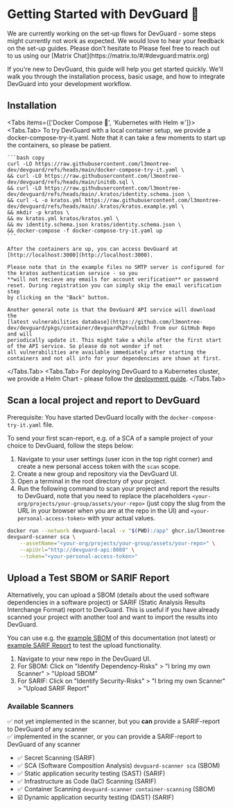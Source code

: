 
# Getting Started with DevGuard 🚀

<Callout type="warning" emoji="⚠️">
  We are currently working on the set-up flows for DevGuard - some steps might currently not work as expected.
  We would love to hear your feedback on the set-up guides. Please don't hesitate to
  Please feel free to reach out to us using our [Matrix Chat](https://matrix.to/#/#devguard:matrix.org)
</Callout>

If you're new to DevGuard, this guide will help you get started quickly. We'll walk you
through the installation process, basic usage, and how to integrate DevGuard into your
development workflow.

## Installation


<Tabs items={['Docker Compose 🐳', 'Kubernetes with Helm ⎈']}>
  <Tabs.Tab>
    To try DevGuard with a local container setup, we provide a docker-compose-try-it.yaml. Note that it can take 
    a few moments to start up the containers, so please be patient.

    ```bash copy
    curl -LO https://raw.githubusercontent.com/l3montree-dev/devguard/refs/heads/main/docker-compose-try-it.yaml \
    && curl -LO https://raw.githubusercontent.com/l3montree-dev/devguard/refs/heads/main/initdb.sql \
    && curl -LO https://raw.githubusercontent.com/l3montree-dev/devguard/refs/heads/main/.kratos/identity.schema.json \
    && curl -L -o kratos.yml https://raw.githubusercontent.com/l3montree-dev/devguard/refs/heads/main/.kratos/kratos.example.yml \
    && mkdir -p kratos \
    && mv kratos.yml kratos/kratos.yml \
    && mv identity.schema.json kratos/identity.schema.json \
    && docker-compose -f docker-compose-try-it.yaml up
    ```

    After the containers are up, you can access DevGuard at [http://localhost:3000](http://localhost:3000).

    Please note that in the example files no SMTP server is configured for the kratos authentication service - so you
    **will not recieve any emails for account verification** or password reset. During registration you can simply skip the email verification step
    by clicking on the "Back" button.

    Another general note is that the DevGuard API service will download the
    [latest vulnerabilities database](https://github.com/l3montree-dev/devguard/pkgs/container/devguard%2Fvulndb) from our GitHub Repo and will
    periodically update it. This might take a while after the first start of the API service. So please do not wonder if not
    all vulnerabilities are available immediately after starting the containers and not all info for your dependencies are shown at first.

  </Tabs.Tab>
  <Tabs.Tab>
    For deploying DevGuard to a Kubernetes cluster, we provide a Helm Chart -
    please follow the [deployment guide](/getting-started/self-hosting-devguard/kubernetes).
  </Tabs.Tab>
</Tabs>

## Scan a local project and report to DevGuard

Prerequisite: You have started DevGuard locally with the `docker-compose-try-it.yaml` file.

To send your first scan-report, e.g. of a SCA of a sample project of your choice to DevGuard,
follow the steps below: 

1. Navigate to your user settings (user icon in the top right corner) and create a new personal access token with the `scan` scope.
2. Create a new group and repository via the DevGuard UI.
3. Open a terminal in the root directory of your project.
4. Run the following command to scan your project and report the results to DevGuard,
   note that you need to replace the placeholders `<your-org/projects/your-group/assets/your-repo>` (just copy the slug from the URL in your browser when you are at the repo in the UI)
   and `<your-personal-access-token>` with your actual values.

```bash copy
docker run --network devguard-local -v "$(PWD):/app" ghcr.io/l3montree-dev/devguard-scanner:main-latest \
devguard-scanner sca \
    --assetName="<your-org/projects/your-group/assets/your-repo>" \
    --apiUrl="http://devguard-api:8080" \
    --token="<your-personal-access-token>"
```
## Upload a Test SBOM or SARIF Report

Alternatively, you can upload a SBOM (details about the used software dependencies in a software project) or SARIF (Static Analysis Results Interchange Format) report to DevGuard. This is useful if you have already scanned your
project with another tool and want to import the results into DevGuard.

You can use e.g. the [example SBOM](/example-sbom-devguard-docu.json) of this documentation (not latest) or [example SARIF Report](/example-sarif.json) to test the upload functionality.

1. Navigate to your new repo in the DevGuard UI.
2. For SBOM: Click on "Identify Dependency-Risks" > "I bring my own Scanner" > "Upload SBOM"
3. For SARIF: Click on "Identify Security-Risks" > "I bring my own Scanner" > "Upload SARIF Report"

### Available Scanners

✅ not yet implemented in the scanner, but you **can** provide a SARIF-report to DevGuard of any scanner<br/>
✅ implemented in the scanner, or you can provide a SARIF-report to DevGuard of any scanner

- ✅ Secret Scanning (SARIF)
- ✅ SCA (Software Composition Analysis) `devguard-scanner sca` (SBOM)
- ✅ Static application security testing (SAST) (SARIF)
- ✅ Infrastructure as Code (IaC) Scanning (SARIF)
- ✅ Container Scanning `devguard-scanner container-scanning` (SBOM)
- ☑️ Dynamic application security testing (DAST) (SARIF)